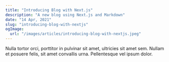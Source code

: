 ```yaml
---
title: "Introducing Blog with Next.js"
description: "A new blog using Next.js and Markdown"
date: "14 Apr, 2021"
slug: "introducing-blog-with-nextjs"
ogImage:
  url: "/images/articles/introducing-blog-with-nextjs.jpeg"
---
```


Nulla tortor orci, porttitor in pulvinar sit amet, ultricies sit amet sem. Nullam et posuere felis, sit amet convallis urna. Pellentesque vel ipsum dolor.